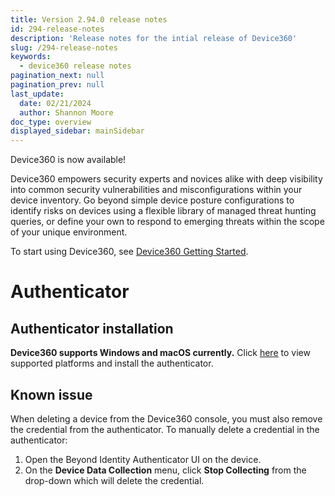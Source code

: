 ```yaml
---
title: Version 2.94.0 release notes
id: 294-release-notes
description: 'Release notes for the intial release of Device360'
slug: /294-release-notes
keywords:
  - device360 release notes
pagination_next: null
pagination_prev: null
last_update:
  date: 02/21/2024
  author: Shannon Moore
doc_type: overview
displayed_sidebar: mainSidebar
---
```

Device360 is now available! 

Device360 empowers security experts and novices alike with deep visibility into common security vulnerabilities and misconfigurations within your device inventory. Go beyond simple device posture configurations to identify risks on devices using a flexible library of managed threat hunting queries, or define your own to respond to emerging threats within the scope of your unique environment.

To start using Device360, see <ins>[Device360 Getting Started](/docs/device360-qs)</ins>.

# Authenticator

## Authenticator installation
**Device360 supports Windows and macOS currently.** Click <ins>[here](/docs/install-authenticator)</ins> to view supported platforms and install the authenticator.


## Known issue
When deleting a device from the Device360 console, you must also remove the credential from the authenticator.
To manually delete a credential in the authenticator:
1. Open the Beyond Identity Authenticator UI on the device. 
2. On the **Device Data Collection** menu, click **Stop Collecting** from the drop-down which will delete the credential.